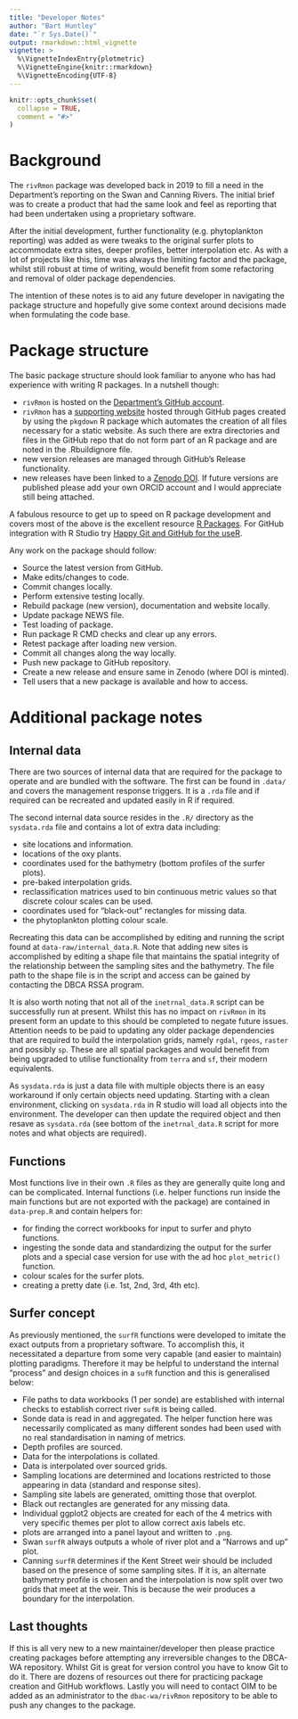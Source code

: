 ```yaml
---
title: "Developer Notes"
author: "Bart Huntley"
date: "`r Sys.Date()`"
output: rmarkdown::html_vignette
vignette: >
  %\VignetteIndexEntry{plotmetric}
  %\VignetteEngine{knitr::rmarkdown}
  %\VignetteEncoding{UTF-8}
---
```


```r
knitr::opts_chunk$set(
  collapse = TRUE,
  comment = "#>"
)
```

# Background

The `rivRmon` package was developed back in 2019 to fill a need in the Department's 
reporting on the Swan and Canning Rivers. The initial brief was to create a product 
that had the same look and feel as reporting that had been undertaken using a 
proprietary software.

After the initial development, further functionality (e.g. phytoplankton reporting) 
was added as were tweaks to the original surfer plots to accommodate extra sites, 
deeper profiles, better interpolation etc. As with a lot of projects like this, 
time was always the limiting factor and the package, whilst still robust at time 
of writing, would benefit from some refactoring and removal of older package 
dependencies.

The intention of these notes is to aid any future developer in navigating the 
package structure and hopefully give some context around decisions made when 
formulating the code base.

# Package structure

The basic package structure should look familiar to anyone who has had experience 
with writing R packages. In a nutshell though:

+ `rivRmon` is hosted on the [Department's GitHub account](https://github.com/dbca-wa/rivRmon).
+ `rivRmon` has a [supporting website](https://dbca-wa.github.io/rivRmon/index.html) 
hosted through GitHub pages created by using the `pkgdown` R package which automates 
the creation of all files necessary for a static website. As such there are extra 
directories and files in the GitHub repo that do not form part of an R package 
and are noted in the .Rbuildignore file.
+ new version releases are managed through GitHub's Release functionality.
+ new releases have been linked to a [Zenodo DOI](https://zenodo.org/records/14166500). 
If future versions are published please add your own ORCID account and I would 
appreciate still being attached.

A fabulous resource to get up to speed on R package development and covers most 
of the above is the excellent resource [R Packages](https://r-pkgs.org/). For GitHub integration with R Studio try [Happy Git and GitHub for the useR](https://happygitwithr.com/).

Any work on the package should follow:

+ Source the latest version from GitHub.
+ Make edits/changes to code.
+ Commit changes locally.
+ Perform extensive testing locally.
+ Rebuild package (new version), documentation and website locally.
+ Update package NEWS file.
+ Test loading of package.
+ Run package R CMD checks and clear up any errors.
+ Retest package after loading new version.
+ Commit all changes along the way locally.
+ Push new package to GitHub repository.
+ Create a new release and ensure same in Zenodo (where DOI is minted).
+ Tell users that a new package is available and how to access.

# Additional package notes

## Internal data
There are two sources of internal data that are required for the package to 
operate and are bundled with the software. The first can be found in `.data/` and 
covers the management response triggers. It is a `.rda` file and if required can 
be recreated and updated easily in R if required.

The second internal data source resides in the `.R/` directory as the `sysdata.rda` 
file and contains a lot of extra data including:

+ site locations and information.
+ locations of the oxy plants.
+ coordinates used for the bathymetry (bottom profiles of the surfer plots).
+ pre-baked interpolation grids.
+ reclassification matrices used to bin continuous metric values so that discrete 
colour scales can be used.
+ coordinates used for "black-out" rectangles for missing data.
+ the phytoplankton plotting colour scale.

Recreating this data can be accomplished by editing and 
running the script found at `data-raw/internal_data.R`. Note that adding new 
sites is accomplished by editing a shape file that maintains the spatial integrity 
of the relationship between the sampling sites and the bathymetry. The file path 
to the shape file is in the script and access can be gained by contacting the 
DBCA RSSA program.

It is also worth noting that not all of the `inetrnal_data.R` script can be 
successfully run at present. Whilst this has no impact on `rivRmon` in its present 
form an update to this should be completed to negate future issues. Attention 
needs to be paid to updating any older package dependencies that are required to 
build the interpolation grids, namely `rgdal`, `rgeos`, `raster` and possibly `sp`. 
These are all spatial packages and would benefit from being upgraded to utilise 
functionality from `terra` and `sf`, their modern equivalents.

As `sysdata.rda` is just a data file with multiple objects there is an easy workaround 
if only certain objects need updating. Starting with a clean environment, clicking 
on `sysdata.rda` in R studio will load all objects into the environment. The 
developer can then update the required object and then resave as `sysdata.rda` 
(see bottom of the `inetrnal_data.R` script for more notes and what objects are 
required).

## Functions
Most functions live in their own `.R` files as they are generally quite long and 
can be complicated. Internal functions (i.e. helper functions run inside the main 
functions but are not exported with the package) are contained in `data-prep.R` 
and contain helpers for:

+ for finding the correct workbooks for input to surfer and phyto functions.
+ ingesting the sonde data and standardizing the output for the surfer plots and a 
special case version for use with the ad hoc `plot_metric()` function.
+ colour scales for the surfer plots.
+ creating a pretty date (i.e. 1st, 2nd, 3rd, 4th etc).

## Surfer concept
As previously mentioned, the `surfR` functions were developed to imitate the exact 
outputs from a proprietary software. To accomplish this, it necessitated a departure 
from some very capable (and easier to maintain) plotting paradigms. Therefore it 
may be helpful to understand the internal "process" and design choices in a `sufR` 
function and this is generalised below:

+ File paths to data workbooks (1 per sonde) are established with internal checks 
to establish correct river `sufR` is being called.
+ Sonde data is read in and aggregated. The helper function here was necessarily 
complicated as many different sondes had been used with no real standardisation 
in naming of metrics. 
+ Depth profiles are sourced.
+ Data for the interpolations is collated.
+ Data is interpolated over sourced grids.
+ Sampling locations are determined and locations restricted to those appearing 
in data (standard and response sites).
+ Sampling site labels are generated, omitting those that overplot.
+ Black out rectangles are generated for any missing data.
+ Individual ggplot2 objects are created for each of the 4 metrics with very 
specific themes per plot to allow correct axis labels etc.
+ plots are arranged into a panel layout and written to `.png`.
+ Swan `surfR` always outputs a whole of river plot and a "Narrows and up" plot.
+ Canning `surfR` determines if the Kent Street weir should be included based on 
the presence of some sampling sites. If it is, an alternate bathymetry profile 
is chosen and the interpolation is now split over two grids that meet at the weir. 
This is because the weir produces a boundary for the interpolation.

## Last thoughts
If this is all very new to a new maintainer/developer then please practice creating 
packages before attempting any irreversible changes to the DBCA-WA repository. 
Whilst Git is great for version control you have to know Git to do it. There are 
dozens of resources out there for practicing package creation and GitHub workflows. 
Lastly you will need to contact OIM to be added as an administrator to the 
`dbac-wa/rivRmon` repository to be able to push any changes to the package.
